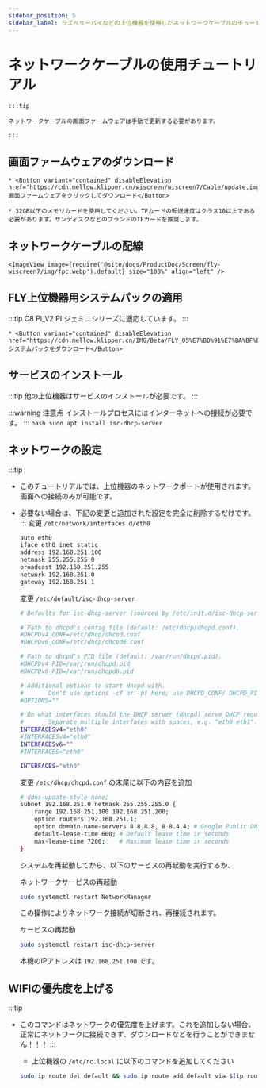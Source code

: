 ```yaml
---
sidebar_position: 5
sidebar_label: ラズベリーパイなどの上位機器を使用したネットワークケーブルのチュートリアル
---
```


# ネットワークケーブルの使用チュートリアル

    :::tip

    ネットワークケーブルの画面ファームウェアは手動で更新する必要があります。

    :::

## 画面ファームウェアのダウンロード

    * <Button variant="contained" disableElevation href="https://cdn.mellow.klipper.cn/wiscreen/wiscreen7/Cable/update.img">画面ファームウェアをクリックしてダウンロード</Button>

    * 32GB以下のメモリカードを使用してください。TFカードの転送速度はクラス10以上である必要があります。サンディスクなどのブランドのTFカードを推奨します。

## ネットワークケーブルの配線

    <ImageView image={require('@site/docs/ProductDoc/Screen/fly-wiscreen7/img/fpc.webp').default} size="100%" align="left" />

## FLY上位機器用システムパックの適用

:::tip
C8 PI_V2 PI ジェミニシリーズに適応しています。
:::

    * <Button variant="contained" disableElevation href="https://cdn.mellow.klipper.cn/IMG/Beta/FLY_OS%E7%BD%91%E7%BA%BF%E5%B1%8F%E7%B3%BB%E7%BB%9F.img.xz">システムパックをダウンロード</Button>

## サービスのインストール

:::tip
他の上位機器はサービスのインストールが必要です。
:::

:::warning 注意点
インストールプロセスにはインターネットへの接続が必要です。
:::
    ```bash
    sudo apt install isc-dhcp-server
    ```

## ネットワークの設定

:::tip
* このチュートリアルでは、上位機器のネットワークポートが使用されます。画面への接続のみが可能です。
* 必要ない場合は、下記の変更と追加された設定を完全に削除するだけです。
:::
    変更 `/etc/network/interfaces.d/eth0`

    ```bash
    auto eth0
    iface eth0 inet static
    address 192.168.251.100
    netmask 255.255.255.0
    broadcast 192.168.251.255
    network 192.168.251.0
    gateway 192.168.251.1
    ```

    変更 `/etc/default/isc-dhcp-server`

    ```bash
    # Defaults for isc-dhcp-server (sourced by /etc/init.d/isc-dhcp-server)

    # Path to dhcpd's config file (default: /etc/dhcp/dhcpd.conf).
    #DHCPDv4_CONF=/etc/dhcp/dhcpd.conf
    #DHCPDv6_CONF=/etc/dhcp/dhcpd6.conf

    # Path to dhcpd's PID file (default: /var/run/dhcpd.pid).
    #DHCPDv4_PID=/var/run/dhcpd.pid
    #DHCPDv6_PID=/var/run/dhcpd6.pid

    # Additional options to start dhcpd with.
    #       Don't use options -cf or -pf here; use DHCPD_CONF/ DHCPD_PID instead
    #OPTIONS=""

    # On what interfaces should the DHCP server (dhcpd) serve DHCP requests?
    #       Separate multiple interfaces with spaces, e.g. "eth0 eth1".
    INTERFACESv4="eth0"
    #INTERFACESv4="eth0"
    INTERFACESv6=""
    #INTERFACES="eth0"

    INTERFACES="eth0"
    ```

    変更 `/etc/dhcp/dhcpd.conf` の末尾に以下の内容を追加

    ```bash
    # ddns-update-style none;
    subnet 192.168.251.0 netmask 255.255.255.0 {
        range 192.168.251.100 192.168.251.200;
        option routers 192.168.251.1;
        option domain-name-servers 8.8.8.8, 8.8.4.4; # Google Public DNS as an example
        default-lease-time 600; # Default lease time in seconds
        max-lease-time 7200;    # Maximum lease time in seconds
    }
    ```

    システムを再起動してから、以下のサービスの再起動を実行するか、

    ネットワークサービスの再起動

    ```bash
    sudo systemctl restart NetworkManager
    ```

    この操作によりネットワーク接続が切断され、再接続されます。

    サービスの再起動

    ```bash
    sudo systemctl restart isc-dhcp-server
    ```

    本機のIPアドレスは `192.168.251.100` です。

## WIFIの優先度を上げる

:::tip
* このコマンドはネットワークの優先度を上げます。これを追加しない場合、正常にネットワークに接続できず、ダウンロードなどを行うことができません！！！
:::
    * 上位機器の `/etc/rc.local` に以下のコマンドを追加してください

    ```bash
    sudo ip route del default && sudo ip route add default via $(ip route show dev wlan0 | grep 'default via' | awk 'NR==1 {print $3}') dev wlan0
    ```
